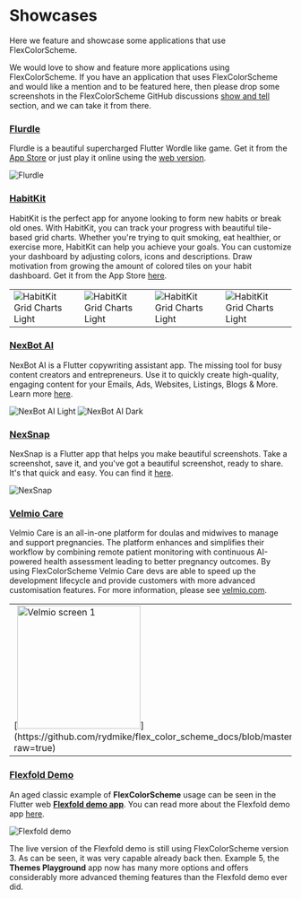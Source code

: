 # Showcases

Here we feature and showcase some applications that use FlexColorScheme.

We would love to show and feature more applications using FlexColorScheme. If you have an application that uses FlexColorScheme and would like a mention and to be featured here, then please drop some screenshots in the FlexColorScheme GitHub discussions [show and tell](https://github.com/rydmike/flex_color_scheme/discussions/categories/show-and-tell) section, and we can take it from there.

### [Flurdle](https://flurdle.momar.me)

Flurdle is a beautiful supercharged Flutter Wordle like game. Get it from the [App Store](https://apps.apple.com/app/id1618767506) or just play it online using the [web version](https://flurdle.momar.me).

<Image src="https://github.com/rydmike/flex_color_scheme_docs/blob/master/docs/images/flurdle.png?raw=true" zoom alt="Flurdle" caption="Flurdle s supercharged Flutter Wordle" />

### [HabitKit](https://apps.apple.com/vg/app/habit-tracker-habitkit/id6443918070)

HabitKit is the perfect app for anyone looking to form new habits or break old ones. With HabitKit, you can track your progress with beautiful tile-based grid charts. Whether you're trying to quit smoking, eat healthier, or exercise more, HabitKit can help you achieve your goals. You can customize your dashboard by adjusting colors, icons and descriptions. Draw motivation from growing the amount of colored tiles on your habit dashboard. Get it from the App Store [here](https://apps.apple.com/vg/app/habit-tracker-habitkit/id6443918070).

<table>
  <tr>
    <td><Image src="https://github.com/rydmike/flex_color_scheme_docs/blob/master/docs/images/HabitKit1.webp?raw=true" zoom alt="HabitKit Grid Charts Light" caption="Grid Charts" /> </td>
    <td><Image src="https://github.com/rydmike/flex_color_scheme_docs/blob/master/docs/images/HabitKit2.webp?raw=true" zoom alt="HabitKit Grid Charts Light" caption="Grid Charts" /> </td>
    <td><Image src="https://github.com/rydmike/flex_color_scheme_docs/blob/master/docs/images/HabitKit3.webp?raw=true" zoom alt="HabitKit Grid Charts Light" caption="Grid Charts" /> </td>
    <td><Image src="https://github.com/rydmike/flex_color_scheme_docs/blob/master/docs/images/HabitKit4.webp?raw=true" zoom alt="HabitKit Grid Charts Light" caption="Grid Charts" /> </td>
  </tr>
</table>

### [NexBot AI](https://nexbot.ai)

NexBot AI is a Flutter copywriting assistant app. The missing tool for busy content creators and entrepreneurs. Use it to quickly create high-quality, engaging content for your Emails, Ads, Websites, Listings, Blogs & More. Learn more [here](https://nexbot.ai).

<Image src="https://github.com/rydmike/flex_color_scheme_docs/blob/master/docs/images/NexBotAiLight.png?raw=true" zoom alt="NexBot AI Light" caption="NexBot AI in a light theme made with FlexColorScheme" />

<Image src="https://github.com/rydmike/flex_color_scheme_docs/blob/master/docs/images/NexBotAiDark.png?raw=true" zoom alt="NexBot AI Dark" caption="NexBot AI in a dark theme made with FlexColorScheme" />


### [NexSnap](https://www.nexsnap.app)

NexSnap is a Flutter app that helps you make beautiful screenshots. Take a screenshot, save it, and you've got a beautiful screenshot, ready to share. It's that quick and easy. You can find it [here](https://www.nexsnap.app).

<Image src="https://github.com/rydmike/flex_color_scheme_docs/blob/master/docs/images/NexSnap.png?raw=true" zoom alt="NexSnap" caption="NexSnap in a dark theme made with FlexColorScheme" />

### [Velmio Care](https://velmio.com/care)

Velmio Care is an all-in-one platform for doulas and midwives to manage and support pregnancies. The platform enhances and simplifies their workflow by combining remote patient monitoring with continuous AI-powered health assessment leading to better pregnancy outcomes. By using FlexColorScheme Velmio Care devs are able to speed up the development lifecycle and provide customers with more advanced customisation features. For more information, please see [velmio.com](https://velmio.com/).

<table>
  <tr>
    <td>[<img src="https://github.com/rydmike/flex_color_scheme_docs/blob/master/docs/images/velmio1.png?raw=true" alt="Velmio screen 1" width="220"/>](https://github.com/rydmike/flex_color_scheme_docs/blob/master/docs/images/velmio1.png?raw=true)</td>
    <td>&nbsp;</td>
    <td>[<img src="https://github.com/rydmike/flex_color_scheme_docs/blob/master/docs/images/velmio2.png?raw=true" alt="Velmio screen 2" width="220"/>](https://github.com/rydmike/flex_color_scheme_docs/blob/master/docs/images/velmio2.png?raw=true)</td>
    <td>&nbsp;</td>
    <td>[<img src="https://github.com/rydmike/flex_color_scheme_docs/blob/master/docs/images/velmio3.png?raw=true" alt="Velmio screen 3" width="220"/>](https://github.com/rydmike/flex_color_scheme_docs/blob/master/docs/images/velmio3.png?raw=true)</td>
    <td>&nbsp;</td>
    <td>[<img src="https://github.com/rydmike/flex_color_scheme_docs/blob/master/docs/images/velmio4.png?raw=true" alt="Velmio screen 3" width="220"/>](https://github.com/rydmike/flex_color_scheme_docs/blob/master/docs/images/velmio4.png?raw=true)</td>
  </tr>
</table>

### [Flexfold Demo](https://rydmike.com/demoflexfold)

An aged classic example of **FlexColorScheme** usage can be seen in the Flutter web [**Flexfold demo app**](https://rydmike.com/demoflexfold). You can read more about the Flexfold demo app [here](https://rydmike.com/flexfold).

<Image src="https://rydmike.com/assets/FoldTheme1.gif?raw=true" zoom alt="Flexfold demo" caption="Flexfold demo" />

The live version of the Flexfold demo is still using FlexColorScheme version 3. As can be seen, it was very capable already back then. Example 5, the **Themes Playground** app now has many more options and offers considerably more advanced theming features than the Flexfold demo ever did.
